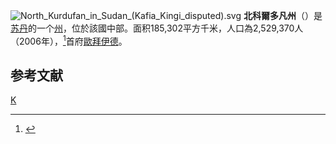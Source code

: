 [[File:North_Kurdufan_in_Sudan_(Kafia_Kingi_disputed).svg|right]]
'''北科爾多凡州'''（{{lang-ar|شمال كردفان|}}）是[[苏丹|苏丹]]的一个[[苏丹行政区划|州]]，位於該國中部。面积185,302平方千米，人口為2,529,370人（2006年），<ref>{{Cite web |url=http://bevoelkerungsstatistik.de/wg.php?x=&men=gadm&lng=de&dat=32&geo=-188&srt=3npn&col=aohdq |title=World Gazetter |access-date=2008-06-06 |archive-url=https://web.archive.org/web/20121113053839/http://bevoelkerungsstatistik.de/wg.php?x=&men=gadm&lng=de&dat=32&geo=-188&srt=3npn&col=aohdq |archive-date=2012-11-13 |dead-url=yes }}</ref>首府[[歐拜伊德|歐拜伊德]]。

== 参考文献 ==
<div class="references-small">
<references />
</div>
{{苏丹省份}}
{{苏丹小作品}}

[[Category:苏丹州份|K]]